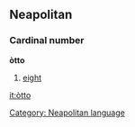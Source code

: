 ==Neapolitan==
===Cardinal number===
'''òtto'''
# [[eight]]

[[Category: Neapolitan language]]

[[it:òtto]]